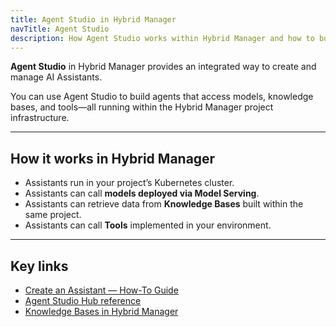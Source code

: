```yaml
---
title: Agent Studio in Hybrid Manager
navTitle: Agent Studio
description: How Agent Studio works within Hybrid Manager and how to build and manage AI Assistants.
---
```


**Agent Studio** in Hybrid Manager provides an integrated way to create and manage AI Assistants.

You can use Agent Studio to build agents that access models, knowledge bases, and tools—all running within the Hybrid Manager project infrastructure.

---

## How it works in Hybrid Manager

- Assistants run in your project’s Kubernetes cluster.
- Assistants can call **models deployed via Model Serving**.
- Assistants can retrieve data from **Knowledge Bases** built within the same project.
- Assistants can call **Tools** implemented in your environment.

---

## Key links

- [Create an Assistant — How-To Guide](/ai-factory/learn/how-to/gen-ai/create-assistant)
- [Agent Studio Hub reference](/ai-factory/gen-ai/agent-studio)
- [Knowledge Bases in Hybrid Manager](../pipeline/knowledge-base)
